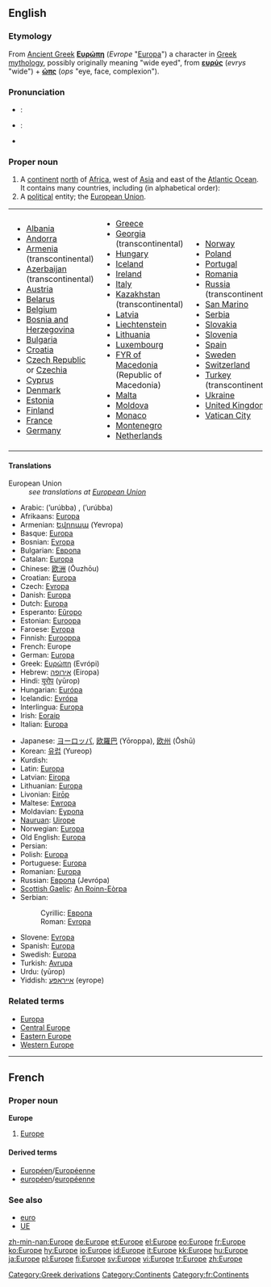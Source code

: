 {{see|europe|europé}}
{{wikipedia}}
==English==

===Etymology===
From [[Ancient Greek]] '''[[Ευρώπη]]''' (''Evrope'' "[[Europa]]") a character in [[Greek mythology]], possibly originally meaning "wide eyed", from '''[[ευρύς]]''' (''evrys'' "wide") + '''[[ώπς]]''' (''ops'' "eye, face, complexion").

===Pronunciation===
*{{italbrac|[[RP]]}}: {{IPA|/ˈjʊərəp/}}
*{{italbrac|US}}: {{IPA|/ˈjʊrəp/}}
*{{audio|en-us-Europe.ogg|Audio (US)}}

===Proper noun===
{{en-proper noun}}

# A [[continent]] [[north]] of [[Africa]], west of [[Asia]] and east of the [[Atlantic Ocean]]. It contains many countries, including (in alphabetical order):
# A [[political]] entity; the [[European Union]].

{| border="0" cellpadding="2"
|-----
|
*[[Albania]]
*[[Andorra]]
*[[Armenia]] (transcontinental)
*[[Azerbaijan]] (transcontinental)
*[[Austria]]
*[[Belarus]]
*[[Belgium]]
*[[Bosnia and Herzegovina]]
*[[Bulgaria]]
*[[Croatia]]
*[[Czech Republic]] or [[Czechia]]
*[[Cyprus]]
*[[Denmark]]
*[[Estonia]]
*[[Finland]]
*[[France]]
*[[Germany]]
| valign="top" |
*[[Greece]]
*[[Georgia]] (transcontinental)
*[[Hungary]]
*[[Iceland]]
*[[Ireland]]
*[[Italy]]
*[[Kazakhstan]] (transcontinental)
*[[Latvia]]
*[[Liechtenstein]]
*[[Lithuania]]
*[[Luxembourg]]
*[[Former Yugoslav Republic of Macedonia|FYR of Macedonia]] (Republic of Macedonia)
*[[Malta]]
*[[Moldova]]
*[[Monaco]]
*[[Montenegro]]
*[[Netherlands]]
| valign="top" |
*[[Norway]]
*[[Poland]]
*[[Portugal]]
*[[Romania]]
*[[Russia]] (transcontinental)
*[[San Marino]]
*[[Serbia]]
*[[Slovakia]]
*[[Slovenia]]
*[[Spain]]
*[[Sweden]]
*[[Switzerland]]
*[[Turkey]] (transcontinental)
*[[Ukraine]]
*[[United Kingdom]]
*[[Vatican City]]
|}

====Translations====
;European Union
: ''see translations at [[European Union]]''

{{trans-top|continent}}
*Arabic: {{ARchar|[[أوروبا]], [[أوربا]]}} (’urúbba) {{f}}, {{ARchar|[[أوروبة]]}} (’urúbba) {{f}}
*Afrikaans: [[Europa]]
*Armenian: [[Եվրոպա]] (Yevropa)
*Basque: [[Europa]]
*Bosnian: [[Evropa]] {{f}}
*Bulgarian: [[Европа]] {{f}}
*Catalan: [[Europa]] {{f}}
*Chinese: [[欧洲]] (Ōuzhōu)
*Croatian: [[Europa]] {{f}}
*Czech: [[Evropa]] {{f}}
*Danish: [[Europa]]
*Dutch: [[Europa]] {{n}}
*Esperanto: [[Eŭropo]]
*Estonian: [[Euroopa]]
*Faroese: [[Evropa#Faroese|Evropa]] {{n}}
*Finnish: [[Eurooppa]]
*French: Europe {{f}}
*German: [[Europa]] {{n}}
*Greek: [[Ευρώπη]] (Evrópi) {{f}}
*Hebrew: [[אירופה]] (Eiropa) {{f}}
*Hindi: [[यूरोप]] (yūrop)
*Hungarian: [[Európa]]
*Icelandic: [[Evrópa]] {{f}}
*Interlingua: [[Europa]]
*Irish: [[Eoraip]]
*Italian: [[Europa]]
{{trans-mid}}
*Japanese: [[ヨーロッパ]], [[欧羅巴]] (Yōroppa), [[欧州]] (Ōshū)
*Korean: [[유럽]] (Yureop)
*Kurdish: {{KUchar|[[ئه‌وروپا]]}}
*Latin: [[Europa]] {{f}}
*Latvian: [[Eiropa]] {{f}}
*Lithuanian: [[Europa]] {{f}}
*Livonian: [[Eirōp]]
*Maltese: [[Ewropa]] {{f}}
*Moldavian: [[Еуропа]] {{f}}
*[[Nauruan]]: [[Uirope]]
*Norwegian: [[Europa]]
*Old English: [[Europa]] {{m}}
*Persian: {{FAchar|[[اورپا]]}}
*Polish: [[Europa]] {{f}}
*Portuguese: [[Europa]] {{f}}
*Romanian: [[Europa]] {{f}}
*Russian: [[Европа]] (Jevrópa) {{f}}
*[[Scottish Gaelic]]: [[An Roinn-Eòrpa]] {{f}}
*Serbian:
*:Cyrillic: [[Европа]] {{f}}
*:Roman: [[Evropa]] {{f}}
*Slovene: [[Evropa]] {{f}}
*Spanish: [[Europa]] {{f}}
*Swedish: [[Europa]]
*Turkish: [[Avrupa]]
*Urdu: {{URchar|[[یورپ]]}} (yūrop)
*Yiddish: [[אייראָפּע]] (eyrope) {{f}}
{{trans-bottom}}

===Related terms===
*[[Europa]]
*[[Central Europe]]
*[[Eastern Europe]]
*[[Western Europe]]

[[Category:Greek derivations]]
[[Category:Continents]]

----

==French==

===Proper noun===
'''Europe''' {{f}}

# [[#English|Europe]]

====Derived terms====
*[[Européen]]/[[Européenne]]
*[[européen]]/[[européenne]]

===See also===
*[[euro]]
*[[UE]]

[[Category:fr:Continents]]

[[zh-min-nan:Europe]]
[[de:Europe]]
[[et:Europe]]
[[el:Europe]]
[[eo:Europe]]
[[fr:Europe]]
[[ko:Europe]]
[[hy:Europe]]
[[io:Europe]]
[[id:Europe]]
[[it:Europe]]
[[kk:Europe]]
[[hu:Europe]]
[[ja:Europe]]
[[pl:Europe]]
[[fi:Europe]]
[[sv:Europe]]
[[vi:Europe]]
[[tr:Europe]]
[[zh:Europe]]